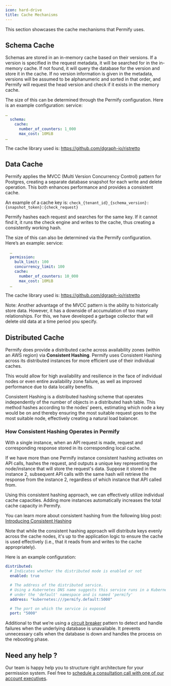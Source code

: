 ```yaml
---
icon: hard-drive
title: Cache Mechanisms
---
```


This section showcases the cache mechanisms that Permify uses.

## Schema Cache

Schemas are stored in an in-memory cache based on their versions. If a version is specified in the request metadata, it will be searched for in the in-memory cache. If not found, it will query the database for the version and store it in the cache. If no version information is given in the metadata, versions will be assumed to be alphanumeric and sorted in that order, and Permify will request the head version and check if it exists in the memory cache.

The size of this can be determined through the Permify configuration. Here is an example configuration:
service:

```yaml
…
  schema:
    cache:
      number_of_counters: 1_000
      max_cost: 10MiB
…
```

The cache library used is: https://github.com/dgraph-io/ristretto

## Data Cache

Permify applies the MVCC (Multi Version Concurrency Control) pattern for Postgres, creating a separate database snapshot for each write and delete operation. This both enhances performance and provides a consistent cache.

An example of a cache key is:
`check_{tenant_id}_{schema_version}:{snapshot_token}:{check_request}`

Permify hashes each request and searches for the same key. If it cannot find it, it runs the check engine and writes to the cache, thus creating a consistently working hash.

The size of this can also be determined via the Permify configuration. Here’s an example:
service:

```yaml
  …
  permission:
    bulk_limit: 100
    concurrency_limit: 100
    cache:
      number_of_counters: 10_000
      max_cost: 10MiB
  …
```

The cache library used is: https://github.com/dgraph-io/ristretto

Note: Another advantage of the MVCC pattern is the ability to historically store data. However, it has a downside of accumulation of too many relationships. For this, we have developed a garbage collector that will delete old data at a time period you specify.

## Distributed Cache

Permify does provide a distributed cache across availability zones (within an AWS region) via **Consistent Hashing**. Permify uses Consistent Hashing across its distributed instances for more efficient use of their individual caches.

This would allow for high availability and resilience in the face of individual nodes or even entire availability zone failure, as well as improved performance due to data locality benefits.

Consistent Hashing is a distributed hashing scheme that operates independently of the number of objects in a distributed hash table. This method hashes according to the nodes’ peers, estimating which node a key would be on and thereby ensuring the most suitable request goes to the most suitable node, effectively creating a natural load balancer.

### How Consistent Hashing Operates in Permify

With a single instance, when an API request is made, request and corresponding response stored in its corresponding local cache.

If we have more than one Permify instance consistent hashing activates on API calls, hashes the request, and outputs a unique key representing the node/instance that will store the request's data. Suppose it stored in the instance 2, subsequent API calls with the same hash will retrieve the response from the instance 2, regardless of which instance that API called from.

Using this consistent hashing approach, we can effectively utilize individual cache capacities. Adding more instances automatically increases the total cache capacity in Permify.

You can learn more about consistent hashing from the following blog post: [Introducing Consistent Hashing](https://itnext.io/introducing-consistent-hashing-9a289769052e)

<Note>
  Note that while the consistent hashing approach will distribute keys evenly
  across the cache nodes, it's up to the application logic to ensure the cache
  is used effectively (i.e., that it reads from and writes to the cache
  appropriately).
</Note>

Here is an example configuration:

```yaml
distributed:
  # Indicates whether the distributed mode is enabled or not
  enabled: true

  # The address of the distributed service.
  # Using a Kubernetes DNS name suggests this service runs in a Kubernetes cluster
  # under the 'default' namespace and is named 'permify'
  address: "kubernetes:///permify.default:5000"

  # The port on which the service is exposed
  port: "5000"
```

Additional to that we’re using a [circuit breaker](https://blog.bitsrc.io/circuit-breaker-pattern-in-microservices-26bf6e5b21ff) pattern to detect and handle failures when the underlying database is unavailable. It prevents unnecessary calls when the database is down and handles the process on the rebooting phase.

## Need any help ?

Our team is happy help you to structure right architecture for your permission system. Feel free to [schedule a consultation call with one of our account executives](https://calendly.com/d/cj79-kyf-b4z).
